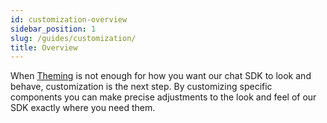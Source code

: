 ```yaml
---
id: customization-overview
sidebar_position: 1
slug: /guides/customization/
title: Overview
---
```


When [Theming](../theming/overview.mdx) is not enough for how you want our chat SDK to look and behave, customization is the next step. By customizing specific components you can make precise adjustments to the look and feel of our SDK exactly where you need them.
